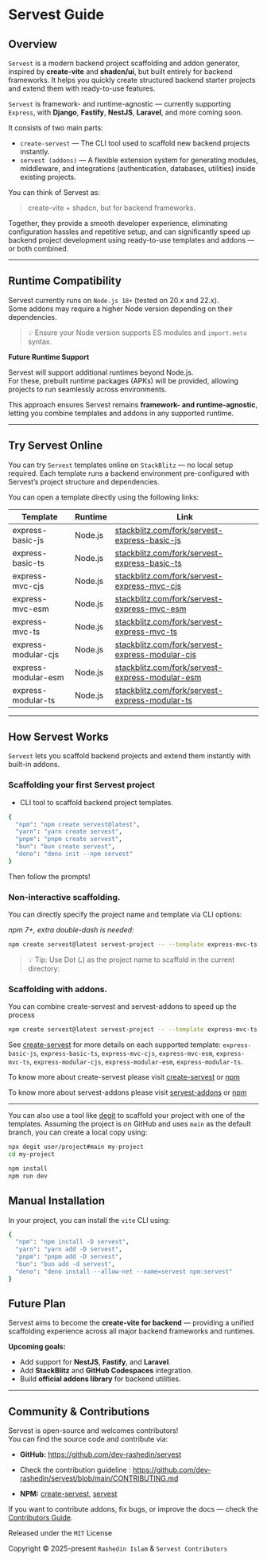 # Servest Guide

## Overview

`Servest` is a modern backend project scaffolding and addon generator, inspired by **create-vite** and **shadcn/ui**, but built entirely for backend frameworks. It helps you quickly create structured backend starter projects and extend them with ready-to-use features.

`Servest` is framework- and runtime-agnostic — currently supporting `Express`, with **Django**, **Fastify**, **NestJS**, **Laravel**, and more coming soon.

It consists of two main parts:

- `create-servest` — The CLI tool used to scaffold new backend projects instantly.
- `servest (addons)` — A flexible extension system for generating modules, middleware, and integrations (authentication, databases, utilities) inside existing projects.

You can think of Servest as:

> create-vite + shadcn, but for backend frameworks.

Together, they provide a smooth developer experience, eliminating configuration hassles and repetitive setup, and can significantly speed up backend project development using ready-to-use templates and addons — or both combined.

---

## Runtime Compatibility

Servest currently runs on `Node.js 18+` (tested on 20.x and 22.x).  
Some addons may require a higher Node version depending on their dependencies.

> 💡 Ensure your Node version supports ES modules and `import.meta` syntax.

**Future Runtime Support**

Servest will support additional runtimes beyond Node.js.  
For these, prebuilt runtime packages (APKs) will be provided, allowing projects to run seamlessly across environments.

This approach ensures Servest remains **framework- and runtime-agnostic**, letting you combine templates and addons in any supported runtime.

---

## Try Servest Online

You can try `Servest` templates online on `StackBlitz`
— no local setup required.
Each template runs a backend environment pre-configured with Servest’s project structure and dependencies.

You can open a template directly using the following links:

| Template            | Runtime | Link                                                                                                       |
| ------------------- | ------- | ---------------------------------------------------------------------------------------------------------- |
| express-basic-js    | Node.js | [stackblitz.com/fork/servest-express-basic-js](https://stackblitz.com/fork/servest-express-basic-js)       |
| express-basic-ts    | Node.js | [stackblitz.com/fork/servest-express-basic-ts](https://stackblitz.com/fork/servest-express-basic-ts)       |
| express-mvc-cjs     | Node.js | [stackblitz.com/fork/servest-express-mvc-cjs](https://stackblitz.com/fork/servest-express-mvc-cjs)         |
| express-mvc-esm     | Node.js | [stackblitz.com/fork/servest-express-mvc-esm](https://stackblitz.com/fork/servest-express-mvc-esm)         |
| express-mvc-ts      | Node.js | [stackblitz.com/fork/servest-express-mvc-ts](https://stackblitz.com/fork/servest-express-mvc-ts)           |
| express-modular-cjs | Node.js | [stackblitz.com/fork/servest-express-modular-cjs](https://stackblitz.com/fork/servest-express-modular-cjs) |
| express-modular-esm | Node.js | [stackblitz.com/fork/servest-express-modular-esm](https://stackblitz.com/fork/servest-express-modular-esm) |
| express-modular-ts  | Node.js | [stackblitz.com/fork/servest-express-modular-ts](https://stackblitz.com/fork/servest-express-modular-ts)   |

---

## How Servest Works

`Servest` lets you scaffold backend projects and extend them instantly with built-in addons.

### Scaffolding your first **Servest** project

- CLI tool to scaffold backend project templates.

```bash
{
  "npm": "npm create servest@latest",
  "yarn": "yarn create servest",
  "pnpm": "pnpm create servest",
  "bun": "bun create servest",
  "deno": "deno init --npm servest"
}
```

Then follow the prompts!

### Non-interactive scaffolding.

You can directly specify the project name and template via CLI options:

_npm 7+, extra double-dash is needed:_

```bash
npm create servest@latest servest-project -- --template express-mvc-ts
```

> 💡 Tip: Use Dot (**.**) as the project name to scaffold in the current directory:

### Scaffolding with addons.

You can combine create-servest and servest-addons to speed up the process

```bash
npm create servest@latest servest-project -- --template express-mvc-ts -a f-auth f-articles mongoose eslint-prettier
```

See [create-servest](https://github.com/dev-rashedin/servest/tree/main/packages/create-servest/templates) for more details on each supported template: `express-basic-js`, `express-basic-ts`, `express-mvc-cjs`, `express-mvc-esm`, `express-mvc-ts`, `express-modular-cjs`, `express-modular-esm`, `express-modular-ts`.

To know more about create-servest please visit [create-servest](https://www.servest.dev/addons) or [npm](https://www.npmjs.com/package/create-servest)

To know more about servest-addons please visit [servest-addons](https://www.servest.dev/addons) or [npm](https://www.npmjs.com/package/servest)

---

You can also use a tool like [degit](https://github.com/Rich-Harris/degit) to scaffold your project with one of the templates. Assuming the project is on GitHub and uses `main` as the default branch, you can create a local copy using:

```bash
npx degit user/project#main my-project
cd my-project

npm install
npm run dev
```

## Manual Installation

In your project, you can install the `vite` CLI using:

```bash
{
  "npm": "npm install -D servest",
  "yarn": "yarn add -D servest",
  "pnpm": "pnpm add -D servest",
  "bun": "bun add -d servest",
  "deno": "deno install --allow-net --name=servest npm:servest"
}
```

## Future Plan

Servest aims to become the **create-vite for backend** — providing a unified scaffolding experience across all major backend frameworks and runtimes.

**Upcoming goals:**

- Add support for **NestJS**, **Fastify**, and **Laravel**.
- Add **StackBlitz** and **GitHub Codespaces** integration.
- Build **official addons library** for backend utilities.

---

## Community & Contributions

Servest is open-source and welcomes contributors!  
 You can find the source code and contribute via:

- **GitHub:** https://github.com/dev-rashedin/servest

- Check the contribution guideline : https://github.com/dev-rashedin/servest/blob/main/CONTRIBUTING.md

- **NPM:** [create-servest](https://www.npmjs.com/package/create-servest), [servest](https://www.npmjs.com/package/servest)

If you want to contribute addons, fix bugs, or improve the docs — check the [Contributors Guide](/community/contributing).

Released under the `MIT` License

Copyright © 2025-present `Rashedin Islam` & `Servest Contributors`

